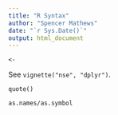 ```yaml
---
title: "R Syntax"
author: "Spencer Mathews"
date: "`r Sys.Date()`"
output: html_document
---
```



`<-`




See `vignette("nse", "dplyr")`.

`quote()`

`as.names/as.symbol`
